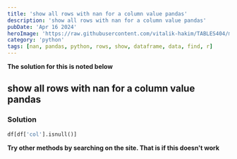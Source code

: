 ```yaml
---
title: 'show all rows with nan for a column value pandas'
description: 'show all rows with nan for a column value pandas'
pubDate: 'Apr 16 2024'
heroImage: 'https://raw.githubusercontent.com/vitalik-hakim/TABLES404/main/error_b/python.jpg'
category: 'python'
tags: [nan, pandas, python, rows, show, dataframe, data, find, r]
---
```


**The solution for this is noted below**

## show all rows with nan for a column value pandas

### Solution

```python
df[df['col'].isnull()]
```

**Try other methods by searching on the site. That is if this doesn't work**
